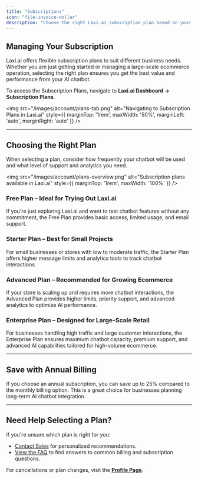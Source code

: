 ```yaml
---
title: "Subscriptions"
icon: "file-invoice-dollar"
description: "Choose the right Laxi.ai subscription plan based on your business needs."
---
```


## Managing Your Subscription  

Laxi.ai offers flexible subscription plans to suit different business needs. Whether you are just getting started or managing a large-scale ecommerce operation, selecting the right plan ensures you get the best value and performance from your AI chatbot.  

To access the Subscription Plans, navigate to **Laxi.ai Dashboard → Subscription Plans**.  

<img src="/images/account/plans-tab.png" alt="Navigating to Subscription Plans in Laxi.ai" style={{ marginTop: '1rem', maxWidth: '50%', marginLeft: 'auto', marginRight: 'auto' }} />  

---

## Choosing the Right Plan  

When selecting a plan, consider how frequently your chatbot will be used and what level of support and analytics you need.  

<img src="/images/account/plans-overview.png" alt="Subscription plans available in Laxi.ai" style={{ marginTop: '1rem', maxWidth: '100%' }} />  

### Free Plan – Ideal for Trying Out Laxi.ai  
If you're just exploring Laxi.ai and want to test chatbot features without any commitment, the Free Plan provides basic access, limited usage, and email support.  

### Starter Plan – Best for Small Projects  
For small businesses or stores with low to moderate traffic, the Starter Plan offers higher message limits and analytics tools to track chatbot interactions.  

### Advanced Plan – Recommended for Growing Ecommerce  
If your store is scaling up and requires more chatbot interactions, the Advanced Plan provides higher limits, priority support, and advanced analytics to optimize AI performance.  

### Enterprise Plan – Designed for Large-Scale Retail  
For businesses handling high traffic and large customer interactions, the Enterprise Plan ensures maximum chatbot capacity, premium support, and advanced AI capabilities tailored for high-volume ecommerce.  

---

## Save with Annual Billing  

If you choose an annual subscription, you can save up to 25% compared to the monthly billing option. This is a great choice for businesses planning long-term AI chatbot integration.  

---

## Need Help Selecting a Plan?  

If you're unsure which plan is right for you:  

- [Contact Sales](https://www.laxi.ai/contact) for personalized recommendations.  
- [View the FAQ]() to find answers to common billing and subscription questions.  

For cancellations or plan changes, visit the **[Profile Page](/account/profile)**.  
